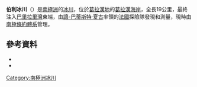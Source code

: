 {{Coord|65|58|S|64|21|W|source:GNIS|display=title}}

'''伯利冰川'''（{{lang-en|Birley Glacier}}）是[[南極洲|南極洲]]的[[冰川|冰川]]，位於[[葛拉漢地|葛拉漢地]]的[[葛拉漢海岸|葛拉漢海岸]]，全長19公里，最終注入[[巴里拉里灣|巴里拉里灣]]東端，由[[讓-巴蒂斯特·夏古|讓-巴蒂斯特·夏古]]率領的[[法國|法國]]探險隊發現和測量，現時由[[南極條約體系|南極條約體系]]管理。

==參考資料==
*{{cite gnis | type = antarid | id = 1412| name = Birley Glacier | accessdate = 2011-07-06}}
*{{usgs-gazetteer|id=1412}}

{{DEFAULTSORT:Birley Glacier}}
[[Category:南極洲冰川|Category:南極洲冰川]]


{{GrahamCoast-geo-stub}}